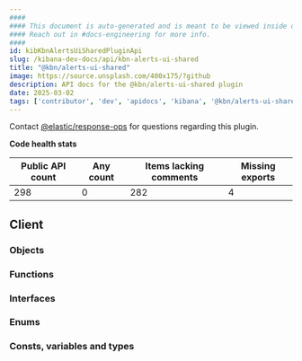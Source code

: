 ```yaml
---
####
#### This document is auto-generated and is meant to be viewed inside our experimental, new docs system.
#### Reach out in #docs-engineering for more info.
####
id: kibKbnAlertsUiSharedPluginApi
slug: /kibana-dev-docs/api/kbn-alerts-ui-shared
title: "@kbn/alerts-ui-shared"
image: https://source.unsplash.com/400x175/?github
description: API docs for the @kbn/alerts-ui-shared plugin
date: 2025-03-02
tags: ['contributor', 'dev', 'apidocs', 'kibana', '@kbn/alerts-ui-shared']
---
```




Contact [@elastic/response-ops](https://github.com/orgs/elastic/teams/response-ops) for questions regarding this plugin.

**Code health stats**

| Public API count  | Any count | Items lacking comments | Missing exports |
|-------------------|-----------|------------------------|-----------------|
| 298 | 0 | 282 | 4 |

## Client

### Objects
<DocDefinitionList data={kbnAlertsUiSharedObj.client.objects}/>

### Functions
<DocDefinitionList data={kbnAlertsUiSharedObj.client.functions}/>

### Interfaces
<DocDefinitionList data={kbnAlertsUiSharedObj.client.interfaces}/>

### Enums
<DocDefinitionList data={kbnAlertsUiSharedObj.client.enums}/>

### Consts, variables and types
<DocDefinitionList data={kbnAlertsUiSharedObj.client.misc}/>

